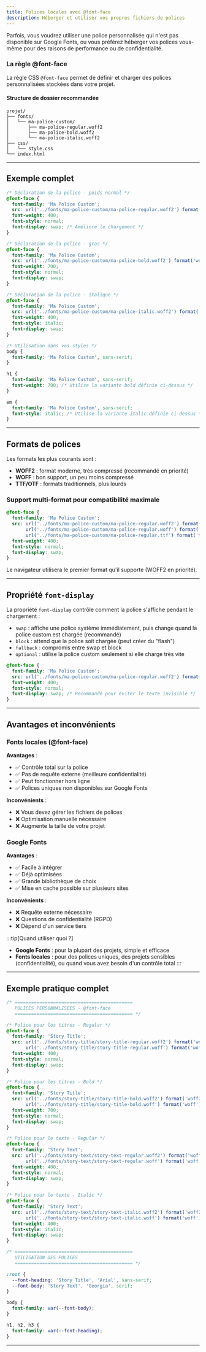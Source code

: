 ```yaml
---
title: Polices locales avec @font-face
description: Héberger et utiliser vos propres fichiers de polices
---
```



Parfois, vous voudrez utiliser une police personnalisée qui n'est pas disponible sur Google Fonts, ou vous préférez héberger vos polices vous-même pour des raisons de performance ou de confidentialité.

### La règle @font-face

La règle CSS `@font-face` permet de définir et charger des polices personnalisées stockées dans votre projet.

#### Structure de dossier recommandée

```
projet/
├── fonts/
│   └── ma-police-custom/
│       ├── ma-police-regular.woff2
│       ├── ma-police-bold.woff2
│       └── ma-police-italic.woff2
├── css/
│   └── style.css
└── index.html
```

---

## Exemple complet

```css
/* Déclaration de la police - poids normal */
@font-face {
  font-family: 'Ma Police Custom';
  src: url('../fonts/ma-police-custom/ma-police-regular.woff2') format('woff2');
  font-weight: 400;
  font-style: normal;
  font-display: swap; /* Améliore le chargement */
}

/* Déclaration de la police - gras */
@font-face {
  font-family: 'Ma Police Custom';
  src: url('../fonts/ma-police-custom/ma-police-bold.woff2') format('woff2');
  font-weight: 700;
  font-style: normal;
  font-display: swap;
}

/* Déclaration de la police - italique */
@font-face {
  font-family: 'Ma Police Custom';
  src: url('../fonts/ma-police-custom/ma-police-italic.woff2') format('woff2');
  font-weight: 400;
  font-style: italic;
  font-display: swap;
}

/* Utilisation dans vos styles */
body {
  font-family: 'Ma Police Custom', sans-serif;
}

h1 {
  font-family: 'Ma Police Custom', sans-serif;
  font-weight: 700; /* Utilise la variante bold définie ci-dessus */
}

em {
  font-family: 'Ma Police Custom', sans-serif;
  font-style: italic; /* Utilise la variante italic définie ci-dessus */
}
```

---

## Formats de polices

Les formats les plus courants sont :
- **WOFF2** : format moderne, très compressé (recommandé en priorité)
- **WOFF** : bon support, un peu moins compressé
- **TTF/OTF** : formats traditionnels, plus lourds

### Support multi-format pour compatibilité maximale

```css
@font-face {
  font-family: 'Ma Police Custom';
  src: url('../fonts/ma-police-custom/ma-police-regular.woff2') format('woff2'),
       url('../fonts/ma-police-custom/ma-police-regular.woff') format('woff'),
       url('../fonts/ma-police-custom/ma-police-regular.ttf') format('truetype');
  font-weight: 400;
  font-style: normal;
  font-display: swap;
}
```

Le navigateur utilisera le premier format qu'il supporte (WOFF2 en priorité).

---

## Propriété `font-display`

La propriété `font-display` contrôle comment la police s'affiche pendant le chargement :

- `swap` : affiche une police système immédiatement, puis change quand la police custom est chargée (recommandé)
- `block` : attend que la police soit chargée (peut créer du "flash")
- `fallback` : compromis entre swap et block
- `optional` : utilise la police custom seulement si elle charge très vite

```css
@font-face {
  font-family: 'Ma Police Custom';
  src: url('../fonts/ma-police-custom/ma-police-regular.woff2') format('woff2');
  font-weight: 400;
  font-style: normal;
  font-display: swap; /* Recommandé pour éviter le texte invisible */
}
```

---

## Avantages et inconvénients

### Fonts locales (@font-face)

**Avantages** :
- ✅ Contrôle total sur la police
- ✅ Pas de requête externe (meilleure confidentialité)
- ✅ Peut fonctionner hors ligne
- ✅ Polices uniques non disponibles sur Google Fonts

**Inconvénients** :
- ❌ Vous devez gérer les fichiers de polices
- ❌ Optimisation manuelle nécessaire
- ❌ Augmente la taille de votre projet

### Google Fonts

**Avantages** :
- ✅ Facile à intégrer
- ✅ Déjà optimisées
- ✅ Grande bibliothèque de choix
- ✅ Mise en cache possible sur plusieurs sites

**Inconvénients** :
- ❌ Requête externe nécessaire
- ❌ Questions de confidentialité (RGPD)
- ❌ Dépend d'un service tiers

:::tip[Quand utiliser quoi ?]
- **Google Fonts** : pour la plupart des projets, simple et efficace
- **Fonts locales** : pour des polices uniques, des projets sensibles (confidentialité), ou quand vous avez besoin d'un contrôle total
:::

---

## Exemple pratique complet

```css
/* ===========================================
   POLICES PERSONNALISÉES - @font-face
   =========================================== */

/* Police pour les titres - Regular */
@font-face {
  font-family: 'Story Title';
  src: url('../fonts/story-title/story-title-regular.woff2') format('woff2'),
       url('../fonts/story-title/story-title-regular.woff') format('woff');
  font-weight: 400;
  font-style: normal;
  font-display: swap;
}

/* Police pour les titres - Bold */
@font-face {
  font-family: 'Story Title';
  src: url('../fonts/story-title/story-title-bold.woff2') format('woff2'),
       url('../fonts/story-title/story-title-bold.woff') format('woff');
  font-weight: 700;
  font-style: normal;
  font-display: swap;
}

/* Police pour le texte - Regular */
@font-face {
  font-family: 'Story Text';
  src: url('../fonts/story-text/story-text-regular.woff2') format('woff2'),
       url('../fonts/story-text/story-text-regular.woff') format('woff');
  font-weight: 400;
  font-style: normal;
  font-display: swap;
}

/* Police pour le texte - Italic */
@font-face {
  font-family: 'Story Text';
  src: url('../fonts/story-text/story-text-italic.woff2') format('woff2'),
       url('../fonts/story-text/story-text-italic.woff') format('woff');
  font-weight: 400;
  font-style: italic;
  font-display: swap;
}

/* ===========================================
   UTILISATION DES POLICES
   =========================================== */

:root {
  --font-heading: 'Story Title', 'Arial', sans-serif;
  --font-body: 'Story Text', 'Georgia', serif;
}

body {
  font-family: var(--font-body);
}

h1, h2, h3 {
  font-family: var(--font-heading);
}
```

---